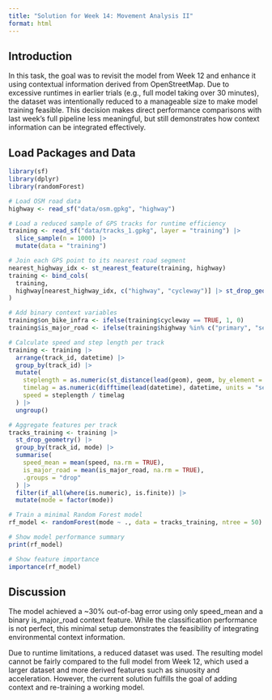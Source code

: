 ```yaml
---
title: "Solution for Week 14: Movement Analysis II"
format: html
---
```


## Introduction

In this task, the goal was to revisit the model from Week 12 and enhance it using contextual information derived from OpenStreetMap. Due to excessive runtimes in earlier trials (e.g., full model taking over 30 minutes), the dataset was intentionally reduced to a manageable size to make model training feasible. This decision makes direct performance comparisons with last week's full pipeline less meaningful, but still demonstrates how context information can be integrated effectively.

## Load Packages and Data

```r
library(sf)
library(dplyr)
library(randomForest)

```


```r
# Load OSM road data
highway <- read_sf("data/osm.gpkg", "highway")

```

```r
# Load a reduced sample of GPS tracks for runtime efficiency
training <- read_sf("data/tracks_1.gpkg", layer = "training") |>
  slice_sample(n = 1000) |> 
  mutate(data = "training")

```

```r
# Join each GPS point to its nearest road segment
nearest_highway_idx <- st_nearest_feature(training, highway)
training <- bind_cols(
  training,
  highway[nearest_highway_idx, c("highway", "cycleway")] |> st_drop_geometry()
)

```

```r
# Add binary context variables
training$on_bike_infra <- ifelse(training$cycleway == TRUE, 1, 0)
training$is_major_road <- ifelse(training$highway %in% c("primary", "secondary", "motorway"), 1, 0)

```

```r
# Calculate speed and step length per track
training <- training |>
  arrange(track_id, datetime) |>
  group_by(track_id) |>
  mutate(
    steplength = as.numeric(st_distance(lead(geom), geom, by_element = TRUE)),
    timelag = as.numeric(difftime(lead(datetime), datetime, units = "secs")),
    speed = steplength / timelag
  ) |>
  ungroup()

```

```r
# Aggregate features per track
tracks_training <- training |>
  st_drop_geometry() |>
  group_by(track_id, mode) |>
  summarise(
    speed_mean = mean(speed, na.rm = TRUE),
    is_major_road = mean(is_major_road, na.rm = TRUE),
    .groups = "drop"
  ) |>
  filter(if_all(where(is.numeric), is.finite)) |>
  mutate(mode = factor(mode))


```

```r
# Train a minimal Random Forest model
rf_model <- randomForest(mode ~ ., data = tracks_training, ntree = 50)

```

```r
# Show model performance summary
print(rf_model)

# Show feature importance
importance(rf_model)

```
## Discussion

The model achieved a ~30% out-of-bag error using only speed_mean and a binary is_major_road context feature. While the classification performance is not perfect, this minimal setup demonstrates the feasibility of integrating environmental context information.

Due to runtime limitations, a reduced dataset was used. The resulting model cannot be fairly compared to the full model from Week 12, which used a larger dataset and more derived features such as sinuosity and acceleration. However, the current solution fulfills the goal of adding context and re-training a working model.
